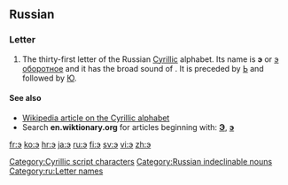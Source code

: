 {{also|Appendix:Variations of "e"}}
{{also|ဒ}}
{{Cyrillic character info|hex=44d|name=CYRILLIC SMALL LETTER E}}
==Russian==

===Letter===
{{infl|ru|letter|sc=Cyrl|lower case||upper case|Э}}

# The thirty-first letter of the Russian [[Cyrillic]] alphabet. Its name is '''э''' {{IPAchar|(ɛ)}} or [[э оборотное]] {{IPAchar|(ɛ oborótnoje, or "backwards ɛ")}} and it has the broad sound of '''{{IPAchar|ɛ}}'''. It is preceded by [[ь|Ь]] and followed by [[ю|Ю]].

====See also====
* [[w:Cyrillic alphabet|Wikipedia article on the Cyrillic alphabet]]
* Search '''en.wiktionary.org''' for articles beginning with: '''[http://en.wiktionary.org/w/index.php?title=Special%3AAllpages&from=%D0%AD&namespace=0 Э]''', '''[http://en.wiktionary.org/w/index.php?title=Special%3AAllpages&from=%D1%8D&namespace=0 э]'''

[[Category:Cyrillic script characters]]
[[Category:Russian indeclinable nouns]]
[[Category:ru:Letter names]]

[[fr:э]]
[[ko:э]]
[[hr:э]]
[[ja:э]]
[[ru:э]]
[[fi:э]]
[[sv:э]]
[[vi:э]]
[[zh:э]]